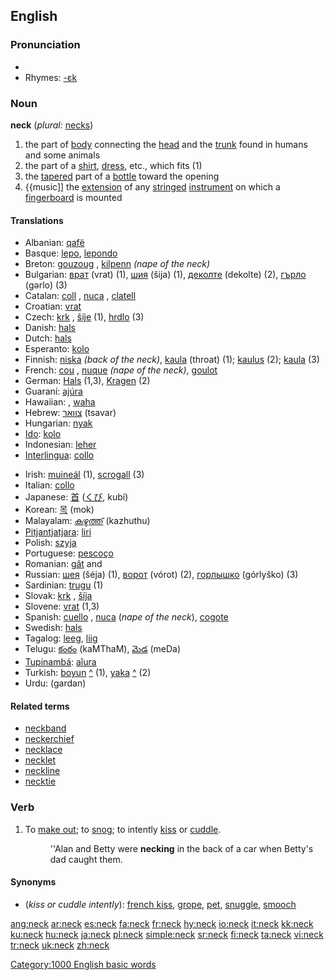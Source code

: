 ==English==
{{wikipedia}}

===Pronunciation===
*{{audio|en-us-neck.ogg|Audio (US)}}
*Rhymes: [[Rhymes:English:-ɛk|-ɛk]]

===Noun===
'''neck''' (''plural:'' [[necks]])

# the part of [[body]] connecting the [[head]] and the [[trunk]] found in humans and some animals
# the part of a [[shirt]], [[dress]], etc., which fits (1)
# the [[taper]]ed part of a [[bottle]] toward the opening
# {{music]] the [[extension]] of any [[stringed]] [[instrument]] on which a [[fingerboard]] is mounted
====Translations====
{{top}}
*Albanian: [[qafë]] {{f}}
*Basque: [[lepo]], [[lepondo]]
*Breton: [[gouzoug]] {{m}}, [[kilpenn]] {{m}} ''(nape of the neck)''
*Bulgarian: [[врат]] (vrat) {{m}} (1), [[шия]] (šija) {{f}} (1), [[деколте]] (dekolte) {{n}} (2), [[гърло]] (gərlo) {{n}} (3)
*Catalan: [[coll]] {{m}}, [[nuca]] {{f}}, [[clatell]] {{m}}
*Croatian: [[vrat]] {{m}}
*Czech: [[krk]] {{m}}, [[šíje]]  {{f}} (1), [[hrdlo]] {{n}} (3)
*Danish: [[hals]]
*Dutch: [[hals]] {{m}}
*Esperanto: [[kolo]]
*Finnish: [[niska]] ''(back of the neck)'', [[kaula]] (throat) (1); [[kaulus]] (2); [[kaula]] (3)
*French: [[cou]] {{m}}, [[nuque]] {{f}} ''(nape of the neck)'', [[goulot]] {{m}}
*German: [[Hals]] {{m}} (1,3), [[Kragen]] (2)
*Guaraní: [[ajúra]]
*Hawaiian: {{Unicode|[[ʻāʻī]]}}, [[waha]]
*Hebrew: [[צוואר]] (tsavar)
*Hungarian: [[nyak]]
*[[Ido]]: [[kolo]]
*Indonesian: [[leher]]
*[[Interlingua]]: [[collo]]
{{mid}}
*Irish: [[muineál]] {{m}} (1), [[scrogall]] {{m}} (3)
*Italian: [[collo]] {{m}}
*Japanese: [[首]] ([[くび]], kubí)
*Korean: [[목]] (mok)
*Malayalam: [[കഴുത്ത്]] (kazhuthu)
*[[Pitjantjatjara]]: [[liri]]
*Polish: [[szyja]] {{f}}
*Portuguese: [[pescoço]] {{m}}
*Romanian: [[gât]] {{f}} and {{m}}
*Russian: [[шея]] (šéja) {{f}} (1), [[ворот]] (vórot) {{m}} (2), [[горлышко]] (górlyško) {{n}} (3)
*Sardinian: [[trugu]] {{m}} (1)
*Slovak: [[krk]] {{m}}, [[šíja]] {{f}}
*Slovene: [[vrat]] {{m}} (1,3)
*Spanish: [[cuello]] {{m}}, [[nuca]] {{f}} (''nape of the neck''), [[cogote]]
*Swedish: [[hals]] {{c}}
*Tagalog: [[leeg]], [[liig]]
*Telugu: [[కంఠం]] (kaMThaM), [[మెడ]] (meDa)
*[[Tupinambá]]: [[aîura]]
*Turkish: [[boyun]] [[:tr:boyun|^]] (1), [[yaka]] [[:tr:yaka|^]] (2)
*Urdu: {{URchar|[[گردن]]}} (gardan)
{{bottom}}

====Related terms====
*[[neckband]]
*[[neckerchief]]
*[[necklace]]
*[[necklet]]
*[[neckline]]
*[[necktie]]

===Verb===
{{en-verb}}

# {{US}} To [[make out]]; to [[snog]]; to intently [[kiss]] or [[cuddle]].
#:''Alan and Betty were '''necking''' in the back of a car when Betty's dad caught them.

====Synonyms====
*(''kiss or cuddle intently''): [[french kiss]], [[grope]], [[pet]], [[snuggle]], [[smooch]]

[[Category:1000 English basic words]]

[[ang:neck]]
[[ar:neck]]
[[es:neck]]
[[fa:neck]]
[[fr:neck]]
[[hy:neck]]
[[io:neck]]
[[it:neck]]
[[kk:neck]]
[[ku:neck]]
[[hu:neck]]
[[ja:neck]]
[[pl:neck]]
[[simple:neck]]
[[sr:neck]]
[[fi:neck]]
[[ta:neck]]
[[vi:neck]]
[[tr:neck]]
[[uk:neck]]
[[zh:neck]]